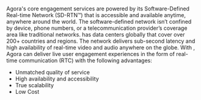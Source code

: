 <a name="agora-sd-rtn"></a>
#### <Vg k="AGORA_BACKEND" />

Agora's core engagement services are powered by its Software-Defined Real-time Network (SD-RTN™) that is accessible and available anytime, anywhere around the world. The software-defined network isn’t confined by device, phone numbers, or a telecommunication provider’s coverage area like traditional networks. <Vg k="AGORA_BACKEND" /> has data centers globally that cover over 200+ countries and regions. The network delivers sub-second latency and high availability of real-time video and audio anywhere on the globe. With <Vg k="AGORA_BACKEND" />, Agora can deliver live user engagement experiences in the form of real-time communication (RTC) with the following advantages:

* Unmatched quality of service
* High availability and accessibility
* True scalability
* Low Cost
